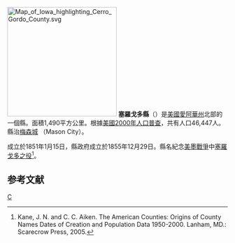 {{noteTA
|T=zh-hans:塞罗戈多县 (艾奥瓦州);zh-hk:塞羅戈多縣 (愛荷華州);zh-tw:塞羅戈多郡 (愛荷華州);
}}

[[File:Map_of_Iowa_highlighting_Cerro_Gordo_County.svg|250px]]
'''塞羅戈多縣'''（{{lang-en|Cerro Gordo County}}）是[[美國|美國]][[愛阿華州|愛阿華州]]北部的一個縣。面積1,490平方公里。根據[[美國2000年人口普查|美國2000年人口普查]]，共有人口46,447人。縣治[[梅森城_(愛阿華州)|梅森城]] （Mason City）。

成立於1851年1月15日，縣政府成立於1855年12月29日。縣名紀念[[美墨戰爭|美墨戰爭]]中[[塞羅戈多之役|塞羅戈多之役]]<ref>Kane, J. N. and C. C. Aiken. The American Counties: Origins of County Names Dates of Creation and Population Data 1950-2000. Lanham, MD.: Scarecrow Press, 2005.</ref>。

== 参考文献 ==
<div class="references-small">
<references />
</div>

[[Category:艾奧瓦州行政區劃|C]]

{{爱荷华州}}